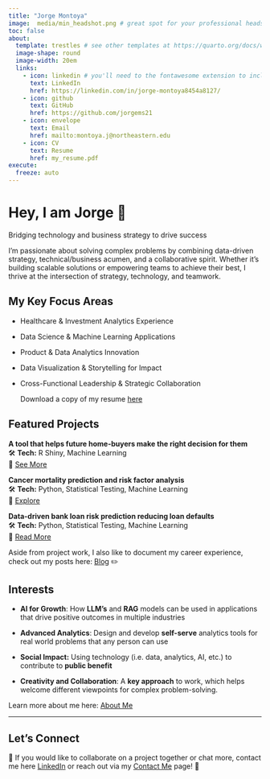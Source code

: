 ```yaml
---
title: "Jorge Montoya"
image:  media/min_headshot.png # great spot for your professional headshot :) 
toc: false
about: 
  template: trestles # see other templates at https://quarto.org/docs/websites/website-about.html#templates
  image-shape: round
  image-width: 20em
  links:
    - icon: linkedin # you'll need to the fontawesome extension to include icons: https://github.com/quarto-ext/fontawesome
      text: LinkedIn
      href: https://linkedin.com/in/jorge-montoya8454a8127/
    - icon: github
      text: GitHub
      href: https://github.com/jorgems21
    - icon: envelope
      text: Email
      href: mailto:montoya.j@northeastern.edu
    - icon: CV
      text: Resume
      href: my_resume.pdf
execute: 
  freeze: auto
---
```


# **Hey, I am Jorge** 👋

::: animate.fadeIn
Bridging technology and business strategy to drive success
:::

I'm passionate about solving complex problems by combining data-driven strategy, technical/business acumen, and a collaborative spirit. Whether it's building scalable solutions or empowering teams to achieve their best, I thrive at the intersection of strategy, technology, and teamwork.

## **My Key Focus Areas**

-   Healthcare & Investment Analytics Experience

-   Data Science & Machine Learning Applications

-   Product & Data Analytics Innovation

-   Data Visualization & Storytelling for Impact

-   Cross-Functional Leadership & Strategic Collaboration

    Download a copy of my resume [here](my_resume.pdf)

## **Featured Projects**

**A tool that helps future home-buyers make the right decision for them**\
🛠️ **Tech:** R Shiny, Machine Learning\
🔗 [See More](projects.qmd#grant-assistant)

**Cancer mortality prediction and risk factor analysis**\
🛠️ **Tech:** Python, Statistical Testing, Machine Learning\
🔗 [Explore](#0)

**Data-driven bank loan risk prediction reducing loan defaults**\
🛠️ **Tech:** Python, Statistical Testing, Machine Learning\
🔗 [Read More](projects.qmd#risk-model)

Aside from project work, I also like to document my career experience, check out my posts here: [Blog](blog.qmd) ✏️

## Interests

-   **AI for Growth**: How **LLM's** and **RAG** models can be used in applications that drive positive outcomes in multiple industries

-   **Advanced Analytics**: Design and develop **self-serve** analytics tools for real world problems that any person can use

-   **Social Impact:** Using technology (i.e. data, analytics, AI, etc.) to contribute to **public benefit**

-   **Creativity and Collaboration**: A **key approach** to work, which helps welcome different viewpoints for complex problem-solving.

Learn more about me here: [About Me](about_me.qmd)

------------------------------------------------------------------------

## Let's Connect

📩 If you would like to collaborate on a project together or chat more, contact me here [LinkedIn](www.linkedin.com/in/jorge-montoya8454a8127) or reach out via my [Contact Me](contact_me.qmd) page! 🚀
